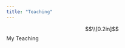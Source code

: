 ```yaml
---
title: "Teaching"
---
```

<style type="text/css">

.main-container {
  max-width: 800px;
}

</style>

$$\\[0.2in]$$
My Teaching